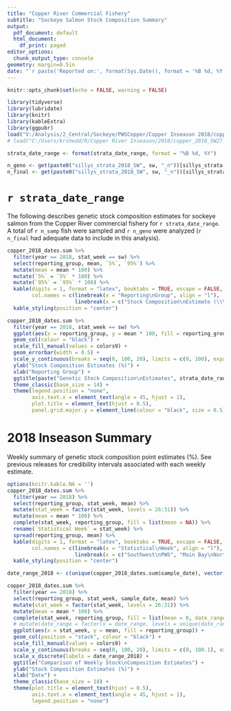 ```yaml
---
title: "Copper River Commercial Fishery"
subtitle: "Sockeye Salmon Stock Composition Summary"
output:
  pdf_document: default
  html_document:
    df_print: paged
editor_options:
  chunk_output_type: console
geometry: margin=0.5in
date: "`r paste('Reported on:', format(Sys.Date(), format = '%B %d, %Y'), 'at', format(Sys.time(), format = '%I:%M %p'))`"
---
```


```r
knitr::opts_chunk$set(echo = FALSE, warning = FALSE)

library(tidyverse)
library(lubridate)
library(knitr)
library(kableExtra)
library(ggpubr)
load("V:/Analysis/2_Central/Sockeye/PWSCopper/Copper Inseason 2018/copper_2018_SW28.RData")
# load("C:/Users/krshedd/R/Copper River Inseason/2018/copper_2018_SW27.RData")

strata_date_range <- format(strata_date_range, format = "%B %d, %Y")

n_geno <- get(paste0("sillys_strata_2018_SW", sw, "_n"))[sillys_strata, "Genotyped"]
n_final <- get(paste0("sillys_strata_2018_SW", sw, "_n"))[sillys_strata, "Final"]
```

# `r strata_date_range`

The following describes genetic stock composition estimates for sockeye salmon from the Copper River commercial fishery for `r strata_date_range`. A total of `r n_samp` fish were sampled and `r n_geno` were analyzed (`r n_final` had adequate data to include in this analysis).

```r
copper_2018_dates.sum %>%
  filter(year == 2018, stat_week == sw) %>%
  select(reporting_group, mean, `5%`, `95%`) %>%
  mutate(mean = mean * 100) %>%
  mutate(`5%` = `5%` * 100) %>%
  mutate(`95%` = `95%` * 100) %>%
  kable(digits = 1, format = "latex", booktabs = TRUE, escape = FALSE, linesep = "",
        col.names = c(linebreak(x = "Reporting\nGroup", align = "l"),
                      linebreak(x = c("Stock Composition\nEstimate (\\%)", "Lower 90\\%\nCI (\\%)", "Upper 90\\%\nCI (\\%)"), align = "r"))) %>% 
  kable_styling(position = "center")
```

```r
copper_2018_dates.sum %>% 
  filter(year == 2018, stat_week == sw) %>% 
  ggplot(aes(x = reporting_group, y = mean * 100, fill = reporting_group, ymin = `5%` * 100, ymax = `95%` * 100)) +
  geom_col(colour = "black") +
  scale_fill_manual(values = colors9) +
  geom_errorbar(width = 0.5) +
  scale_y_continuous(breaks = seq(0, 100, 20), limits = c(0, 100), expand = c(0, 0)) +
  ylab("Stock Composition Estimates (%)") +
  xlab("Reporting Group") +
  ggtitle(paste("Genetic Stock Composition\nEstimates", strata_date_range)) +
  theme_classic(base_size = 14) +
  theme(legend.position = "none",
        axis.text.x = element_text(angle = 45, hjust = 1),
        plot.title = element_text(hjust = 0.5),
        panel.grid.major.y = element_line(colour = "black", size = 0.5))
```
# 2018 Inseason Summary

Weekly summary of genetic stock composition point estimates (%). See previous releases for credibility intervals associated with each weekly estimate.

```r
options(knitr.kable.NA = '')
copper_2018_dates.sum %>% 
  filter(year == 2018) %>% 
  select(reporting_group, stat_week, mean) %>% 
  mutate(stat_week = factor(stat_week, levels = 26:31)) %>% 
  mutate(mean = mean * 100) %>% 
  complete(stat_week, reporting_group, fill = list(mean = NA)) %>% 
  rename(`Statistical Week` = stat_week) %>% 
  spread(reporting_group, mean) %>% 
  kable(digits = 1, format = "latex", booktabs = TRUE, escape = FALSE, linesep = "",
        col.names = c(linebreak(x = "Statistical\nWeek", align = "l"),
                      linebreak(x = c("Southwest\nPWS", "Main Bay\nNorth PWS", "Copper\nDelta", "Upper\nDelta", "Gulkana", "Tazlina", "Klutina and\nTonsina Outlets", "Klutina\nLake", "Lower\nCopper"), align = "r"))) %>% 
  kable_styling(position = "center")
```

```r
date_range_2018 <- c(unique(copper_2018_dates.sum$sample_date), vector(mode = "character", length = 6))

copper_2018_dates.sum %>% 
  filter(year == 2018) %>% 
  select(reporting_group, stat_week, sample_date, mean) %>% 
  mutate(stat_week = factor(stat_week, levels = 26:31)) %>% 
  mutate(mean = mean * 100) %>% 
  complete(stat_week, reporting_group, fill = list(mean = 0, date_range = '')) %>% 
  # mutate(date_range = factor(x = date_range, levels = unique(date_range))) %>% 
  ggplot(aes(x = stat_week, y = mean, fill = reporting_group)) +
  geom_col(position = "stack", colour = "black") +
  scale_fill_manual(values = colors9) +
  scale_y_continuous(breaks = seq(0, 100, 20), limits = c(0, 100.1), expand = c(0, 0)) +
  scale_x_discrete(labels = date_range_2018) +
  ggtitle("Comparison of Weekly Stock\nComposition Estimates") +
  ylab("Stock Composition Estimates (%)") +
  xlab("Date") +
  theme_classic(base_size = 18) +
  theme(plot.title = element_text(hjust = 0.5),
        axis.text.x = element_text(angle = 45, hjust = 1),
        legend.position = "none")
```